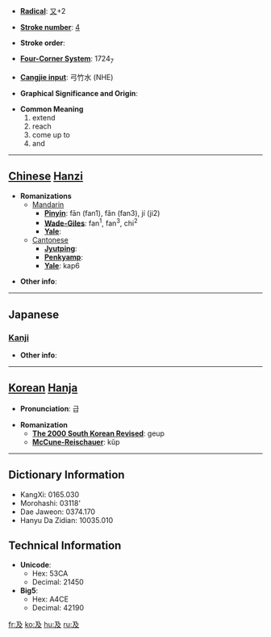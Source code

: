 * '''[[Wiktionary:Chinese radical index| Radical]]''': [[Wiktionary:Chinese radical index 又|又]]+2

* '''[[Wiktionary:Chinese total strokes index|Stroke number]]''': [[Wiktionary:Chinese total strokes index 4|4]]

* '''Stroke order''': 

* '''[[Wiktionary:Chinese four corner index|Four-Corner System]]''': 1724<sub>7</sub>

* '''[[Wiktionary:Chinese Cangjie index|Cangjie input]]''': 弓竹水 (NHE)

* '''Graphical Significance and Origin''': 

* '''Common Meaning'''
*#extend
*# reach
*# come up to
*# and


----

== [[Chinese]] [[Hanzi]] ==

* '''Romanizations'''
** [[Mandarin]]
*** '''[[Pinyin]]''': fān (fan1), fǎn (fan3), jí (ji2)
*** '''[[Wade-Giles]]''': fan<sup>1</sup>, fan<sup>3</sup>, chi<sup>2</sup>
*** '''[[Yale]]''': 
**[[Cantonese]]
***'''[[Jyutping]]''':
***'''[[Penkyamp]]''': 
***'''[[Yale]]''': kap6

* '''Other info''': 

----

==Japanese==
===[[Kanji]]===
{{kanji|on readings=[[きゅう]] (kyū)
|kun readings=[[およぶ]] (oyobu), [[および]] (oyobi), [[およぼす]] (oyobosu)
}}

* '''Other info''':  

----

== [[Korean]] [[Hanja]] ==

* '''Pronunciation''': 급

* '''Romanization'''
** '''[[The 2000 South Korean Revised Romanization|The 2000 South Korean Revised]]''': geup
** '''[[McCune-Reischauer]]''': kŭp

----

== Dictionary Information ==

* KangXi: 0165.030
* Morohashi: 03118'
* Dae Jaweon: 0374.170
* Hanyu Da Zidian: 10035.010

== Technical Information ==

* '''Unicode''':
** Hex: 53CA
** Decimal: 21450
* '''Big5''':
** Hex: A4CE
** Decimal: 42190

[[fr:及]]
[[ko:及]]
[[hu:及]]
[[ru:及]]